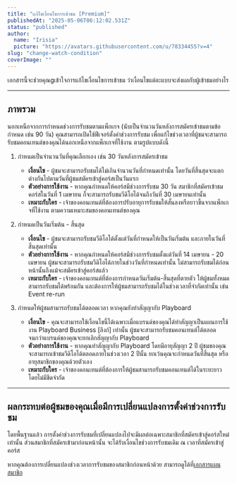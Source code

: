 ```yaml
---
title: "แก้ไขเงื่อนไขการเข้าชม [Premium]"
publishedAt: "2025-05-06T06:12:02.531Z"
status: "published"
author:
  name: "Irisia"
  picture: "https://avatars.githubusercontent.com/u/78334455?v=4"
slug: "change-watch-condition"
coverImage: ""
---
```


เอกสารนี้จะช่วยคุณgเข้าใจการแก้ไขเงื่อนไขการเข้าชม ว่าเงื่อนไขแต่ละแบบจะส่งผลกับผู้เข้าชมอย่างไร

---

## ภาพรวม

นอกเหนือจากการกำหนดช่วงการรับชมตามแพ็กเกจ (นับเป็นจำนวนวันหลังการสมัครเข้าชมตามข้อกำหนด เช่น 90 วัน) คุณสามารถเปิดใช้ฟีเจอร์ตั้งค่าช่วงการรับชม เพื่อแก้ไขช่วงเวลาที่ผู้ชมจะสามารถรับชมคอนเทนต์ของคุณได้นอกเหนือจากแพ็กเกจที่ใช้งาน ตามรูปแบบดังนี้

1. กำหนดเป็นจำนวนวันที่คุณเลือกเอง เช่น 30 วันหลังการสมัครเข้าชม
    - **เงื่อนไข** - ผู้ชมจะสามารถรับชมได้ไม่เกินจำนวนวันที่กำหนดเท่านั้น โดยวันที่สิ้นสุดจะแตกต่างกันไปตามวันที่ผู้ชมสมัครเข้าสู่คอร์สเป็นวันแรก 
    - **ตัวอย่างการใช้งาน** - หากคุณกำหนดให้คอร์สมีช่วงการรับชม 30 วัน สมาชิกที่สมัครเข้าชมคอร์สในวันที่ 1 เมษายน ก็จะสามารถรับชมวีดิโอได้จนถึงวันที่ 30 เมษายนเท่านั้น
    - **เหมาะกับใคร** - เจ้าของคอนเทนต์ที่ต้องการปรับอายุการรับชมให้สั้นลงหรือยาวขึ้นจากแพ็กเกจที่ใช้งาน ตามความเหมาะสมของคอนเทนต์ของคุณ

2. กำหนดเป็นวันเริ่มต้น - สิ้นสุด
    - **เงื่อนไข** - ผู้ชมจะสามารถรับชมวีดิโอได้ตั้งแต่วันที่กำหนดให้เป็นวันเริ่มต้น และภายในวันที่สิ้นสุดเท่านั้น
    - **ตัวอย่างการใช้งาน** - หากคุณกำหนดให้คอร์สมีช่วงการรับชมตั้งแต่วันที่ 14 เมษายน - 20 เมษายน ผู้ชมจะสามารถรับชมวีดิโอได้ภายในช่วงวันที่กำหนดเท่านั้น ไม่สามารถรับชมได้ก่อนหน้านั้นถึงแม้จะสมัครเข้าสู่คอร์สแล้ว
    - **เหมาะกับใคร** - เจ้าของคอนเทนต์ที่ต้องการกำหนดวันเริ่มต้น-สิ้นสุดที่ตายตัว ให้ผู้ชมทั้งหมดสามารถรับชมได้พร้อมกัน และต้องการให้ผู้ชมสามารถรับชมได้ในช่วงเวลาที่จำกัดเท่านั้น เช่น Event re-run

3. กำหนดให้ผู้ชมสามารถรับชมได้ตลอดเวลา หากคุณยังทำสัญญากับ Playboard
    - **เงื่อนไข** - คุณจะสามารถใช้เงื่อนไขนี้ได้เฉพาะเมื่อแบรนด์ของคุณได้ทำสัญญาเป็นแผนการใช้งาน Playboard Business [ลิงก์] เท่านั้น  ผู้ชมจะสามารถรับชมคอนเทนต์ได้ตลอด จนกว่าแบรนด์ของคุณจะยกเลิกสัญญากับ Playboard 
    - **ตัวอย่างการใช้งาน** - หากคุณทำสัญญากับ Playboard โดยมีอายุสัญญา 2 ปี ผู้ชมของคุณจะสามารถเข้าชมวีดิโอได้ตลอดภายในช่วงเวลา 2 ปีนั้น ยกเว้นคุณจะกำหนดวันที่สิ้นสุด หรืออายุสมาชิกของคุณด้วยตัวเอง
    - **เหมาะกับใคร** - เจ้าของคอนเทนต์ที่ต้องการให้ผู้ชมสามารถรับชมคอนเทนต์ได้ในระยะยาวโดยไม่มีขีดจำกัด 

---

## ผลกระทบต่อผู้ชมของคุณเมื่อมีการเปลี่ยนแปลงการตั้งค่าช่วงการรับชม

โดยพื้นฐานแล้ว การตั้งค่าช่วงการรับชมที่เปลี่ยนแปลงไปจะมีผลต่อเฉพาะสมาชิกที่สมัครเข้าสู่คอร์สใหม่เท่านั้น ส่วนสมาชิกที่สมัครเข้ามาก่อนหน้านั้น จะได้รับเงื่อนไขช่วงการรับชมเดิม ณ เวลาที่สมัครเข้าสู่คอร์ส

หากคุณต้องการเปลี่ยนแปลงช่วงเวลาการรับชมของสมาชิกก่อนหน้าด้วย สามารถดูได้ที่[เอกสารแผนสมาชิก](selling-setting/member-plan)